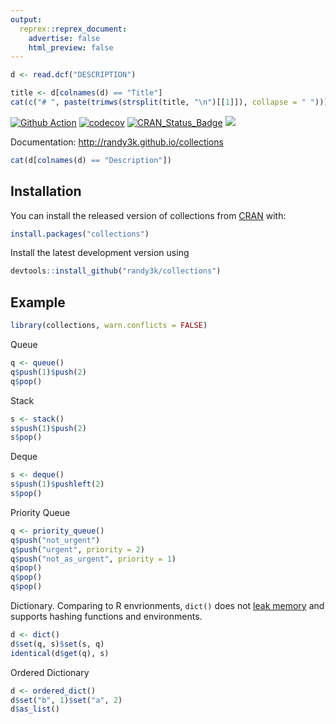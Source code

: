 ```yaml
---
output:
  reprex::reprex_document:
    advertise: false
    html_preview: false
---
```

<!-- README.md is generated from README.Rmd. Please edit that file -->

```r
d <- read.dcf("DESCRIPTION")
```

```r
title <- d[colnames(d) == "Title"]
cat(c("# ", paste(trimws(strsplit(title, "\n")[[1]]), collapse = " ")))
```

[![Github Action](https://github.com/randy3k/collections/workflows/build/badge.svg?branch=master)](https://github.com/randy3k/collections)
[![codecov](https://codecov.io/gh/randy3k/collections/branch/master/graph/badge.svg)](https://codecov.io/gh/randy3k/collections)
[![CRAN\_Status\_Badge](http://www.r-pkg.org/badges/version/collections)](https://cran.r-project.org/package=collections)
[![](http://cranlogs.r-pkg.org/badges/grand-total/collections)](https://cran.r-project.org/package=collections)

Documentation: [http://randy3k.github.io/collections](https://randy3k.github.io/collections)

```r
cat(d[colnames(d) == "Description"])
```


## Installation

You can install the released version of collections from [CRAN](https://CRAN.R-project.org) with:

``` r
install.packages("collections")
```

Install the latest development version using

```r
devtools::install_github("randy3k/collections")
```

## Example

```r
library(collections, warn.conflicts = FALSE)
```

Queue
```r
q <- queue()
q$push(1)$push(2)
q$pop()
```

Stack
```r
s <- stack()
s$push(1)$push(2)
s$pop()
```

Deque
```r
s <- deque()
s$push(1)$pushleft(2)
s$pop()
```

Priority Queue
```r
q <- priority_queue()
q$push("not_urgent")
q$push("urgent", priority = 2)
q$push("not_as_urgent", priority = 1)
q$pop()
q$pop()
q$pop()
```

Dictionary. Comparing to R envrionments, `dict()` does not [leak memory](https://r-lib.github.io/fastmap/#memory-leak-examples) and supports hashing functions and environments.
```r
d <- dict()
d$set(q, s)$set(s, q)
identical(d$get(q), s)
```

Ordered Dictionary
```r
d <- ordered_dict()
d$set("b", 1)$set("a", 2)
d$as_list()
```

